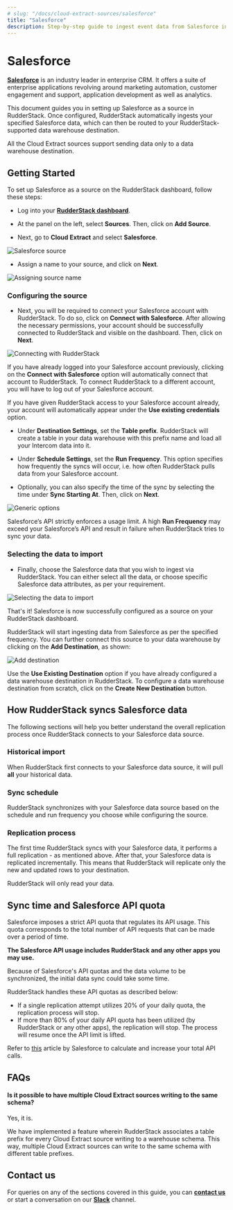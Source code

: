 ```yaml
---
# slug: "/docs/cloud-extract-sources/salesforce"
title: "Salesforce"
description: Step-by-step guide to ingest event data from Salesforce into RudderStack
---
```


# Salesforce

[**Salesforce**](https://www.salesforce.com/in/?ir=1) is an industry leader in enterprise CRM. It offers a suite of enterprise applications revolving around marketing automation, customer engagement and support, application development as well as analytics.

This document guides you in setting up Salesforce as a source in RudderStack. Once configured, RudderStack automatically ingests your specified Salesforce data, which can then be routed to your RudderStack-supported data warehouse destination.

<div class="warningBlock">

All the Cloud Extract sources support sending data only to a data warehouse destination.
</div>

## Getting Started

To set up Salesforce as a source on the RudderStack dashboard, follow these steps:

- Log into your [**RudderStack dashboard**](https://app.rudderstack.com/).

- At the panel on the left, select **Sources**. Then, click on **Add Source**.

- Next, go to **Cloud Extract** and select **Salesforce**.

<img src="../../assets/cloud-extract-sources/salesforce-1.png" alt="Salesforce source" />

- Assign a name to your source, and click on **Next**.

<img src="../../assets/cloud-extract-sources/salesforce-2.png" alt="Assigning source name" />

### Configuring the source

- Next, you will be required to connect your Salesforce account with RudderStack. To do so, click on **Connect with Salesforce**. After allowing the necessary permissions, your account should be successfully connected to RudderStack and visible on the dashboard. Then, click on **Next**.

<img src="../../assets/cloud-extract-sources/salesforce-3.png" alt="Connecting with RudderStack" />

<div class="infoBlock">

  If you have already logged into your Salesforce account previously, clicking on the <strong>Connect with Salesforce</strong> option will automatically connect that account to RudderStack. To connect RudderStack to a different account, you will have to log out of your Salesforce account.
</div>

<div class="successBlock">

If you have given RudderStack access to your Salesforce account already, your account will automatically appear under the <strong>Use existing credentials</strong> option.
</div>

- Under **Destination Settings**, set the **Table prefix**. RudderStack will create a table in your data warehouse with this prefix name and load all your Intercom data into it.

- Under **Schedule Settings**, set the **Run Frequency**. This option specifies how frequently the syncs will occur, i.e. how often RudderStack pulls data from your Salesforce account.

- Optionally, you can also specify the time of the sync by selecting the time under **Sync Starting At**. Then, click on **Next**.

<img src="../../assets/cloud-extract-sources/salesforce-4.png" alt="Generic options" />

<div class="warningBlock">

Salesforce’s API strictly enforces a usage limit. A high **Run Frequency** may exceed your Salesforce’s API and result in failure when RudderStack tries to sync your data.
</div>

### Selecting the data to import

- Finally, choose the Salesforce data that you wish to ingest via RudderStack. You can either select all the data, or choose specific Salesforce data attributes, as per your requirement.

<img src="../../assets/cloud-extract-sources/salesforce-5.png" alt="Selecting the data to import" />

That's it! Salesforce is now successfully configured as a source on your RudderStack dashboard.

RudderStack will start ingesting data from Salesforce as per the specified frequency. You can further connect this source to your data warehouse by clicking on the **Add Destination**, as shown:

<img src="../../assets/cloud-extract-sources/salesforce-6.png" alt="Add destination" />

<div class="successBlock">

  Use the <strong>Use Existing Destination</strong> option if you have already configured a data warehouse destination in RudderStack. To configure a data warehouse destination from scratch, click on the <strong>Create New Destination</strong> button.
</div>

## How RudderStack syncs Salesforce data

The following sections will help you better understand the overall replication process once RudderStack connects to your Salesforce data source.

### Historical import

When RudderStack first connects to your Salesforce data source, it will pull **all** your historical data.

### Sync schedule

RudderStack synchronizes with your Salesforce data source based on the schedule and run frequency you choose while configuring the source.

### Replication process

The first time RudderStack syncs with your Salesforce data, it performs a full replication - as mentioned above. After that, your Salesforce data is replicated incrementally. This means that RudderStack will replicate only the new and updated rows to your destination.

<div class="infoBlock">

RudderStack will only read your data.
</div>

## Sync time and Salesforce API quota

Salesforce imposes a strict API quota that regulates its API usage. This quota corresponds to the total number of API requests that can be made over a period of time.

<div class="infoBlock">

<strong>The Salesforce API usage includes RudderStack and any other apps you may use.</strong>
</div>

<div class="warningBlock">

Because of Salesforce's API quotas and the data volume to be synchronized, the initial data sync could take some time.
</div>

RudderStack handles these API quotas as described below:

- If a single replication attempt utilizes 20% of your daily quota, the replication process will stop.
- If more than 80% of your daily API quota has been utilized \(by RudderStack or any other apps\), the replication will stop. The process will resume once the API limit is lifted.

<div class="infoBlock">

Refer to <a href="https://developer.salesforce.com/docs/atlas.en-us.salesforce_app_limits_cheatsheet.meta/salesforce_app_limits_cheatsheet/salesforce_app_limits_platform_api.htm">this</a> article by Salesforce to calculate and increase your total API calls.
</div>

## FAQs

#### Is it possible to have multiple Cloud Extract sources writing to the same schema?

Yes, it is.

We have implemented a feature wherein RudderStack associates a table prefix for every Cloud Extract source writing to a warehouse schema. This way, multiple Cloud Extract sources can write to the same schema with different table prefixes.

## Contact us

For queries on any of the sections covered in this guide, you can [**contact us**](mailto:%20docs@rudderstack.com) or start a conversation on our [**Slack**](https://rudderstack.com/join-rudderstack-slack-community) channel.

